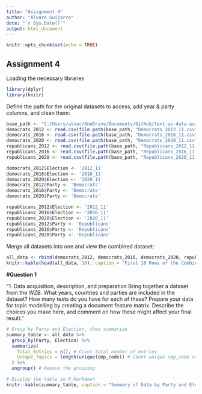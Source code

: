 ```yaml
---
title: "Assignment 4"
author: "Alvaro Guijarro"
date: "`r Sys.Date()`"
output: html_document
---
```


```r
knitr::opts_chunk$set(echo = TRUE)
```

## Assignment 4

Loading the necessary libraries

```r
library(dplyr)
library(knitr)
```

Define the path for the original datasets to access, add year & party columns, and clean them:
```r
base_path <- "C:/Users/alvar/OneDrive/Documents/GitHub/text-as-data-assignments/data"
democrats_2012 <- read.csv(file.path(base_path, "Democrats_2012_11.csv"))
democrats_2016 <- read.csv(file.path(base_path, "Democrats_2016_11.csv"))
democrats_2020 <- read.csv(file.path(base_path, "Democrats_2020_11.csv"))
republicans_2012 <- read.csv(file.path(base_path, "Republicans_2012_11.csv"))
republicans_2016 <- read.csv(file.path(base_path, "Republicans_2016_11.csv"))
republicans_2020 <- read.csv(file.path(base_path, "Republicans_2020_11.csv"))

democrats_2012$Election <- '2012_11'
democrats_2016$Election <- '2016_11'
democrats_2020$Election <- '2020_11'
democrats_2012$Party <- 'Democrats'
democrats_2016$Party <- 'Democrats'
democrats_2020$Party <- 'Democrats'

republicans_2012$Election <- '2012_11'
republicans_2016$Election <- '2016_11'
republicans_2020$Election <- '2020_11'
republicans_2012$Party <- 'Republicans'
republicans_2016$Party <- 'Republicans'
republicans_2020$Party <- 'Republicans'
```

Merge all datasets into one and view the combined dataset:
```r
all_data <- rbind(democrats_2012, democrats_2016, democrats_2020, republicans_2012, republicans_2016, republicans_2020)
knitr::kable(head(all_data, 10), caption = "First 10 Rows of the Combined Dataset")
```

**#Question 1**

"1. Data acquisition, description, and preparation
Bring together a dataset from the WZB.
What years, countries and parties are included in the dataset? How many texts do you have for each of these?
Prepare your data for topic modelling by creating a document feature matrix. Describe the choices you make
here, and comment on how these might affect your final result."

```r
# Group by Party and Election, then summarize
summary_table <- all_data %>%
  group_by(Party, Election) %>%
  summarize(
    Total_Entries = n(), # Count total number of entries
    Unique_Topics = length(unique(cmp_code)) # Count unique cmp_code values
  ) %>%
  ungroup() # Remove the grouping

# Display the table in R Markdown
knitr::kable(summary_table, caption = "Summary of Data by Party and Election of USA ", format = "markdown")
```

```r

```
